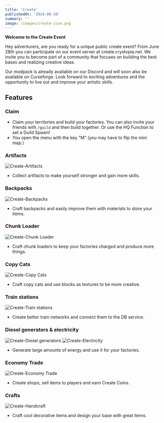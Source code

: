 ```yaml
---
title: 'Create'
publishedAt: '2024-06-20'
summary: ''
image: /images/create-icon.png
---
```


**Welcome to the Create Event**

Hey adventurers, are you ready for a unique public create event? From June 28th you can participate on our event server at create.crystopia.net.
We invite you to become part of a community that focuses on building the best bases and realizing creative ideas.

Our modpack is already available on our Discord and will soon also be available on Curseforge. Look forward to exciting adventures and the opportunity to live out and improve your artistic skills.

## Features

### Claim

- Claim your territories and build your factories. You can also invite your friends with `/guild` and then build together. Or use the HQ Function to set a Guild Spawn!
- You open the menu with the key "M" (you may have to flip the mini map.)

### Artifacts

![Create-Artifacts](/images/Create-Images/artifacts.png)

- Collect artifacts to make yourself stronger and gain more skills.

### Backpacks

![Create-Backpacks](/images/Create-Images/backpacks.png)

- Craft backpacks and easily improve them with materials to store your items.

### Chunk Loader

![Create-Chunk Loader](/images/Create-Images/Chunk-loader.png)

- Craft chunk loaders to keep your factories charged and produce more things.

### Copy Cats

![Create-Copy Cats](/images/Create-Images/Copy-cats.png)

- Craft copy cats and use blocks as textures to be more creative.

### Train stations

![Create-Train stations](/images/Create-Images/db-service.png)

- Create better train networks and connect them to the DB service.

### Diesel generators & electricity

![Create-Diesel generators](/images/Create-Images/Defaul-create.png)
![Create-Electricity](/images/Create-Images/electric.png)

- Generate large amounts of energy and use it for your factories.

### Economy Trade

![Create-Economy Trade](/images/Create-Images/Eco-system.png)

- Create shops, sell items to players and earn Create Coins.

### Crafts

![Create-Handcraft](/images/Create-Images/handcraftet.png)

- Craft cool decorative items and design your base with great items.